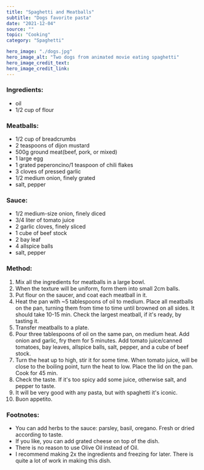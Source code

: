 ---
title: "Spaghetti and Meatballs"
subtitle: "Dogs favorite pasta" 
date: "2021-12-04"
source: ""
topic: "Cooking"
category: "Spaghetti"

hero_image: "./dogs.jpg"
hero_image_alt: "Two dogs from animated movie eating spaghetti"
hero_image_credit_text: 
hero_image_credit_link: 
---

### Ingredients:

- oil
- 1/2 cup of flour

### Meatballs:

- 1/2 cup of breadcrumbs
- 2 teaspoons of dijon mustard
- 500g ground meat(beef, pork, or mixed)
- 1 large egg
- 1 grated peperoncino/1 teaspoon of chili flakes
- 3 cloves of pressed garlic
- 1/2 medium onion, finely grated
- salt, pepper

### Sauce:

- 1/2 medium-size onion, finely diced
- 3/4 liter of tomato juice
- 2 garlic cloves, finely sliced
- 1 cube of beef stock
- 2 bay leaf
- 4 allspice balls
- salt, pepper

### Method:

1. Mix all the ingredients for meatballs in a large bowl.
2. When the texture will be uniform, form them into small 2cm balls.
3. Put flour on the saucer, and coat each meatball in it.
3. Heat the pan with ~5 tablespoons of oil to medium. Place all 
meatballs on the pan, turning them from time to time until browned
on all sides. It should take 10-15 min. Check the largest meatball, if it's ready, by tasting it.
4. Transfer meatballs to a plate.
5. Pour three tablespoons of oil on the same pan, on medium heat.
Add onion and garlic, fry them for 5 minutes. Add tomato juice/canned tomatoes,
bay leaves, allspice balls, salt, pepper, and a cube of beef stock.
6. Turn the heat up to high, stir it for some time. When tomato juice, will be close to the boiling point,
turn the heat to low. Place the lid on the pan. Cook for 45 min.
7. Check the taste. If it's too spicy add some juice, otherwise salt, and pepper to taste.
8. It will be very good with any pasta, but with spaghetti it's iconic.
9. Buon appetito.

### Footnotes:

- You can add herbs to the sauce: parsley, basil, oregano. Fresh or dried 
according to taste.
- If you like, you can add grated cheese on top of the dish.
- There is no reason to use Olive Oil instead of Oil. 
- I recommend making 2x the ingredients and freezing for later. There is quite a lot of work in making this dish.
